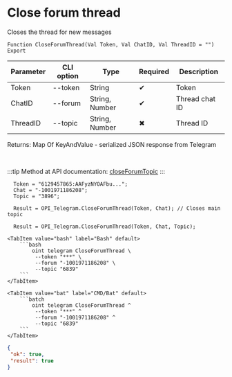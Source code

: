 ﻿---
sidebar_position: 4
---


# Close forum thread
 Closes the thread for new messages



`Function CloseForumThread(Val Token, Val ChatID, Val ThreadID = "") Export`

  | Parameter | CLI option | Type | Required | Description |
  |-|-|-|-|-|
  | Token | --token | String | &#x2714; | Token |
  | ChatID | --forum | String, Number | &#x2714; | Thread chat ID |
  | ThreadID | --topic | String, Number | &#x2716; | Thread ID |

  
  Returns:  Map Of KeyAndValue - serialized JSON response from Telegram

<br/>

:::tip
Method at API documentation: [closeForumTopic](https://core.telegram.org/bots/api#closeforumtopic)
:::
<br/>


```bsl title="1C:Enterprise/OneScript code example"
  Token = "6129457865:AAFyzNYOAFbu...";
  Chat = "-1001971186208";
  Topic = "3896";
  
  Result = OPI_Telegram.CloseForumThread(Token, Chat); // Closes main topic
  
  Result = OPI_Telegram.CloseForumThread(Token, Chat, Topic);
```
 

 <Tabs>
  
    <TabItem value="bash" label="Bash" default>
        ```bash
            oint telegram CloseForumThread \
             --token "***" \
             --forum "-1001971186208" \
             --topic "6839"
        ```
    </TabItem>
  
    <TabItem value="bat" label="CMD/Bat" default>
        ```batch
            oint telegram CloseForumThread ^
             --token "***" ^
             --forum "-1001971186208" ^
             --topic "6839"
        ```
    </TabItem>
</Tabs>


```json title="Result"
{
 "ok": true,
 "result": true
}
```
